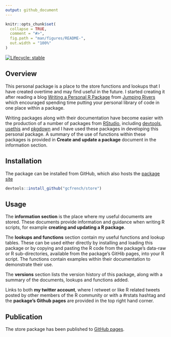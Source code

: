 ```yaml
---
output: github_document
---
```


<!-- README.md is generated from README.Rmd. Please edit that file -->

```r
knitr::opts_chunk$set(
  collapse = TRUE,
  comment = "#>",
  fig.path = "man/figures/README-",
  out.width = "100%"
)
```

<!-- badges: start -->
[![Lifecycle: stable](https://img.shields.io/badge/lifecycle-stable-brightgreen.svg)](https://lifecycle.r-lib.org/articles/stages.html#stable)
<!-- badges: end -->

## Overview

This personal package is a place to the store functions and lookups that I have 
created overtime and may find useful in the future. I started creating it after reading 
a blog [Writing a Personal R Package](https://www.jumpingrivers.com/blog/personal-r-package/) 
from [Jumping Rivers](https://www.jumpingrivers.com/) which encouraged spending time 
putting your personal library of code in one place within a package.

Writing packages along with their documentation have become easier with the production 
of a number of packages from [RStudio](https://rstudio.com/), including [devtools](https://devtools.r-lib.org/), [usethis](https://usethis.r-lib.org/) and [pkgdown](https://pkgdown.r-lib.org/) and I have used these packages in developing this 
personal package. A summary of the use of functions within these packages is provided in
**Create and update a package** document in the information section.

## Installation

The package can be installed from GitHub, which also hosts the [package site](https://gcfrench.github.io/store)

```r
devtools::install_github("gcfrench/store")
```

## Usage

The **information section** is the place where my useful documents are stored. These
documents provide information and guidance when writing R scripts, for example 
**creating and updating a R package**.

The **lookups and functions** section contain my useful functions and lookup tables. 
These can be used either directly by installing and loading this package or by copying 
and pasting the R code from the package's data-raw or R sub-directories, available from
the package's GitHib pages, into your R script. The functions contain examples within 
their documentation to demonstrate their use.

The **versions** section lists the version history of this package, along with a summary of 
the documents, lookups and functions added.

Links to both **my twitter account**, where I retweet or like R related tweets posted by 
other members of the R community or with a #rstats hashtag and the **package's Github pages** 
are provided in the top right hand corner.

## Publication

The store package has been published to [GitHub pages](https://gcfrench.github.io/store).



